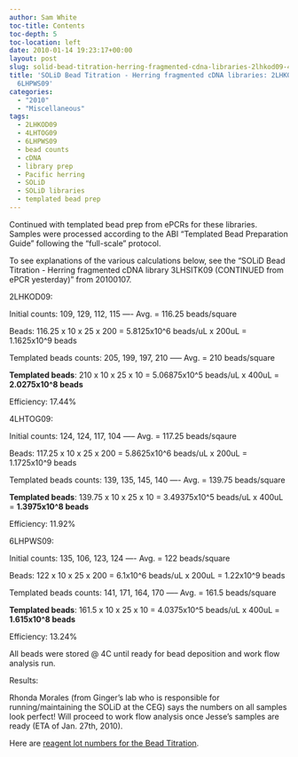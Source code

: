 ```yaml
---
author: Sam White
toc-title: Contents
toc-depth: 5
toc-location: left
date: 2010-01-14 19:23:17+00:00
layout: post
slug: solid-bead-titration-herring-fragmented-cdna-libraries-2lhkod09-4lhtog09-6lhpws09
title: 'SOLiD Bead Titration - Herring fragmented cDNA libraries: 2LHKOD09, 4LHTOG09,
  6LHPWS09'
categories:
  - "2010"
  - "Miscellaneous"
tags:
  - 2LHKOD09
  - 4LHTOG09
  - 6LHPWS09
  - bead counts
  - cDNA
  - library prep
  - Pacific herring
  - SOLiD
  - SOLiD libraries
  - templated bead prep
---
```


Continued with templated bead prep from ePCRs for these libraries. Samples were processed according to the ABI "Templated Bead Preparation Guide" following the "full-scale" protocol.

To see explanations of the various calculations below, see the "SOLiD Bead Titration - Herring fragmented cDNA library 3LHSITK09 (CONTINUED from ePCR yesterday)" from 20100107.

2LHKOD09:

Initial counts: 109, 129, 112, 115 ---- Avg. = 116.25 beads/square

Beads: 116.25 x 10 x 25 x 200 = 5.8125x10^6 beads/uL x 200uL = 1.1625x10^9 beads

Templated beads counts: 205, 199, 197, 210 ----- Avg. = 210 beads/square

**Templated beads**: 210 x 10 x 25 x 10 = 5.06875x10^5 beads/uL x 400uL = **2.0275x10^8 beads**

Efficiency: 17.44%

4LHTOG09:

Initial counts: 124, 124, 117, 104 ----- Avg. = 117.25 beads/sqaure

Beads: 117.25 x 10 x 25 x 200 = 5.8625x10^6 beads/uL x 200uL = 1.1725x10^9 beads

Templated beads counts: 139, 135, 145, 140 ---- Avg. = 139.75 beads/square

**Templated beads**: 139.75 x 10 x 25 x 10 = 3.49375x10^5 beads/uL x 400uL = **1.3975x10^8 beads**

Efficiency: 11.92%

6LHPWS09:

Initial counts: 135, 106, 123, 124 ---- Avg. = 122 beads/square

Beads: 122 x 10 x 25 x 200 = 6.1x10^6 beads/uL x 200uL = 1.22x10^9 beads

Templated beads counts: 141, 171, 164, 170 ----- Avg. = 161.5 beads/square

**Templated beads**: 161.5 x 10 x 25 x 10 = 4.0375x10^5 beads/uL x 400uL = **1.615x10^8 beads**

Efficiency: 13.24%

All beads were stored @ 4C until ready for bead deposition and work flow analysis run.

Results:

Rhonda Morales (from Ginger's lab who is responsible for running/maintaining the SOLiD at the CEG) says the numbers on all samples look perfect! Will proceed to work flow analysis once Jesse's samples are ready (ETA of Jan. 27th, 2010).

Here are [reagent lot numbers for the Bead Titration](https://eagle.fish.washington.edu/Arabidopsis/Notebook%20Workup%20Files/20100116-01.jpg).
